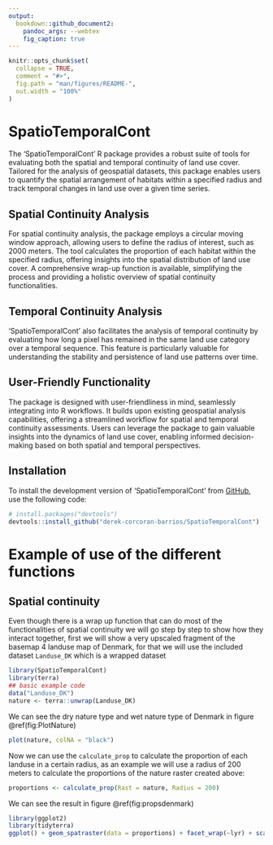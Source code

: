 ```yaml
---
output:
  bookdown::github_document2:
    pandoc_args: --webtex
    fig_caption: true
---
```


<!-- README.md is generated from README.Rmd. Please edit that file -->

```r
knitr::opts_chunk$set(
  collapse = TRUE,
  comment = "#>",
  fig.path = "man/figures/README-",
  out.width = "100%"
)
```

# SpatioTemporalCont

<!-- badges: start -->
<!-- badges: end -->

The 'SpatioTemporalCont' R package provides a robust suite of tools for evaluating both the spatial and temporal continuity of land use cover. Tailored for the analysis of geospatial datasets, this package enables users to quantify the spatial arrangement of habitats within a specified radius and track temporal changes in land use over a given time series.

## Spatial Continuity Analysis

For spatial continuity analysis, the package employs a circular moving window approach, allowing users to define the radius of interest, such as 2000 meters. The tool calculates the proportion of each habitat within the specified radius, offering insights into the spatial distribution of land use cover. A comprehensive wrap-up function is available, simplifying the process and providing a holistic overview of spatial continuity functionalities.

## Temporal Continuity Analysis

'SpatioTemporalCont' also facilitates the analysis of temporal continuity by evaluating how long a pixel has remained in the same land use category over a temporal sequence. This feature is particularly valuable for understanding the stability and persistence of land use patterns over time.

## User-Friendly Functionality

The package is designed with user-friendliness in mind, seamlessly integrating into R workflows. It builds upon existing geospatial analysis capabilities, offering a streamlined workflow for spatial and temporal continuity assessments. Users can leverage the package to gain valuable insights into the dynamics of land use cover, enabling informed decision-making based on both spatial and temporal perspectives.

## Installation

To install the development version of 'SpatioTemporalCont' from [GitHub](https://github.com/), use the following code: 

``` r
# install.packages("devtools")
devtools::install_github("derek-corcoran-barrios/SpatioTemporalCont")
```

# Example of use of the different functions

## Spatial continuity

Even though there is a wrap up function that can do most of the functionalities of spatial continuity we will go step by step to show how they interact together, first we will show a very upscaled fragment of the basemap 4 landuse map of Denmark, for that we will use the included dataset `Landuse_DK` which is a wrapped dataset

```r
library(SpatioTemporalCont)
library(terra)
## basic example code
data("Landuse_DK")
nature <- terra::unwrap(Landuse_DK)
```

We can see the dry nature type and wet nature type of Denmark in figure \@ref(fig:PlotNature)

```r
plot(nature, colNA = "black")
```


Now we can use the `calculate_prop` to calculate the proportion of each landuse in a certain radius, as an example we will use a radius of 200 meters to calculate the proportions of the nature raster created above:

```r
proportions <- calculate_prop(Rast = nature, Radius = 200)
```

We can see the result in figure \@ref(fig:propsdenmark)

```r
library(ggplot2)
library(tidyterra)
ggplot() + geom_spatraster(data = proportions) + facet_wrap(~lyr) + scale_fill_viridis_c() + theme_void()
```

